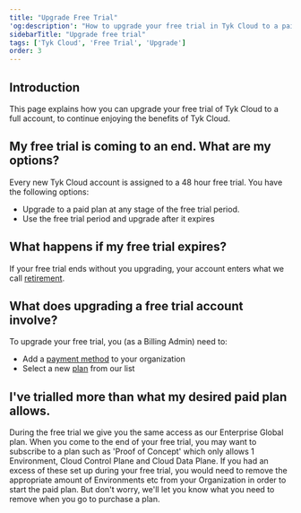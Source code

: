 ```yaml
---
title: "Upgrade Free Trial"
'og:description': "How to upgrade your free trial in Tyk Cloud to a paid plan?"
sidebarTitle: "Upgrade free trial"
tags: ['Tyk Cloud', 'Free Trial', 'Upgrade']
order: 3
---
```


## Introduction

This page explains how you can upgrade your free trial of Tyk Cloud to a full account, to continue enjoying the benefits of Tyk Cloud.

## My free trial is coming to an end. What are my options?

Every new Tyk Cloud account is assigned to a 48 hour free trial. You have the following options:

* Upgrade to a paid plan at any stage of the free trial period.
* Use the free trial period and upgrade after it expires

## What happens if my free trial expires?

If your free trial ends without you upgrading, your account enters what we call [retirement](/5.5/tyk-cloud/troubleshooting-&-support/glossary.md#retirement).

## What does upgrading a free trial account involve?

To upgrade your free trial, you (as a Billing Admin) need to:
* Add a [payment method](/5.5/tyk-cloud/account-billing/add-payment-method) to your organization
* Select a new [plan](/5.5/tyk-cloud/account-billing/plans) from our list

## I've trialled more than what my desired paid plan allows.

During the free trial we give you the same access as our Enterprise Global plan. When you come to the end of your free trial, you may want to subscribe to a plan such as 'Proof of Concept' which only allows 1 Environment, Cloud Control Plane and Cloud Data Plane. If you had an excess of these set up during your free trial, you would need to remove the appropriate amount of Environments etc from your Organization in order to start the paid plan. But don't worry, we'll let you know what you need to remove when you go to purchase a plan. 
